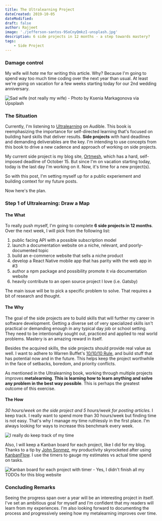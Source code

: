 ```yaml
---
title: The Ultralearning Project
dateCreated: 2019-10-05
dateModified: 
draft: false
author: Rajjeet
image: './jefferson-santos-9SoCnyQmkzI-unsplash.jpg'
description: 6 side projects in 12 months - a step towards mastery?
tags:
    - Side Project
---
```


### Damage control
My wife will _hate_ me for writing this article. Why? Because I'm going to spend way too much time coding over the next year than usual. At least we're going on vacation for a few weeks starting today for our 2nd wedding anniversary.

![Sad wife (not really my wife) - Photo by Ksenia Markagonova via Upsplash](ksenia-makagonova-ymtDjV7jkPI-unsplash.jpg)

### The Situation
Currently, I'm listening to [Ultralearning](https://www.amazon.ca/Ultralearning-Master-Outsmart-Competition-Accelerate/dp/1982662964) on Audible. This book is reemphasizing the importance for self-directed learning that's focused on building hard skills that deliver results. **Side projects** with hard deadlines and demanding deliverables are the key. I'm intending to use concepts from this book to drive a new cadence and approach of working on side projects. 

My current side project is my blog site, [Ortmesh](ortmesh.com), which has a hard, self-imposed deadline of October 15. But since I'm on vacation starting today, today is the last day I'm working on it. Now, it's time for a new project(s). 

So with this post, I'm setting myself up for a public experiement and building context for my future posts.
 
Now here's the plan.

### Step 1 of Ultralearning: Draw a Map

#### The What 
To really push myself, I'm going to complete **6 side projects in 12 months**. Over the next week, I will pick from the following list:

1. public facing API with a possible subscription model
2. launch a documentation website on a niche, relevant, and poorly-documented topic
3. build an e-commerce website that sells a niche product  
4. develop a React Native mobile app that has parity with the web app in #3
5. author a npm package and possibility promote it via documentation website
6. heavily contribute to an open source project I love (i.e. Gatsby)

The main issue will be to pick a specific problem to solve. That requires a bit of research and thought.

#### The Why 
 The goal of the side projects are to build skills that will further my career in software development. Getting a diverse set of very specialized skills isn't practical or demanding enough in any typical day job or school setting. They need to be intentionally sought out, practiced and applied to real world problems. Mastery is an amazing reward in itself.
 
 Besides the acquired skills, the side projects should provide real value as well. I want to adhere to Warren Buffet's [10/10/10 Rule](https://medium.com/the-mission/why-warren-buffetts-10-10-10-rule-will-help-you-make-smarter-decisions-43d63d5ea124), and build stuff that has potential now and in the future. This helps keep the project worthwhile in the face of setbacks, boredom, and priority conflicts.
 
As mentioned in the Ultralearning book, working through multiple projects improves **metalearning**. **This is learning how to learn anything and solve any problem in the best way possible**. This is perhaps the greatest outcome of this exercise. 

#### The How
_30 hours/week on the side project and 5 hours/week for posting articles._ I keep track. I really want to spend more than 30 hours/week but finding time is not easy. That's why I manage my time ruthlessly in the first place. I'm always looking for ways to increase this benchmark every week.      

![I really do keep track of my time](time-management.png)

Also, I will keep a Kanban board for each project, like I did for my blog. Thanks to a tip by [John Sonmez](https://app.pluralsight.com/profile/author/john-sonmez?aid=701j0000001heIqAAI), my productivity skyrocketed after using [KanbanFlow](https://kanbanflow.com/features). I use the timers to gauge my estimates vs actual time spend on tasks. 

![Kanban board for each project with timer - Yes, I didn't finish all my TODOs for this blog website](kanban-flow.png)

### Concluding Remarks
Seeing the progress span over a year will be an interesting project in itself. I've set an ambitious goal for myself and I'm confident that my readers will learn from my experiences. I'm also looking forward to documenting the process and progressively seeing how my metalearning improves over time. 
